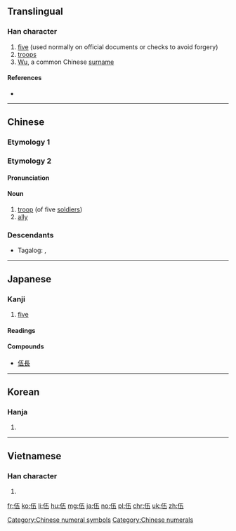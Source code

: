 {{also|五}}
==Translingual==

===Han character===
{{Han char|rn=9|rad=人|as=04|sn=6|four=21217|canj=OMDM|ids=⿰亻五}}

# [[five]] (used normally on official documents or checks to avoid forgery)
# [[troops]]
# [[Wu]], a common Chinese [[surname]]

====References====
* {{Han ref|kx=0095.200|dkj=00435|dj=0202.040|hdz=10118.010|uh=4F0D|ud=20237|bh=A5EE|bd=42478}}

[[Category:Chinese numeral symbols]]
[[Category:Chinese numerals]]

----

==Chinese==
===Etymology 1===
{{zh-see|五|v}}

===Etymology 2===
{{zh-forms}}

====Pronunciation====
{{zh-pron
|m=wǔ
|c=ng5
|h=
|mn=ngó͘
|w=
|mc=y
|oc=y
|ma=
|cat=num,n,pn
}}

====Noun====
{{zh-noun}}
# [[troop]] (of five [[soldiers]])
# [[ally]]

===Descendants===
* {{qualifier|Hokkien dialect}} Tagalog: {{l|tl|Go}}, {{l|tl|Wu}}

----

==Japanese==

===Kanji===
{{ja-kanji|grade=n|rs=人04}}

# [[five]]

====Readings====
{{ja-readings
|goon=[[ご]] (go)
|kanon=[[ご]] (go)
|kun=[[いつつ]] ([[伍つ]], itsutsu)
|nanori=[[くみ]] (kumi), [[あつむ]] (atsumu)
}}

====Compounds====
{{top4}}
* [[伍長]]
{{mid4}}
{{mid4}}
{{mid4}}
{{bottom}}

----

==Korean==

===Hanja===
{{ko-hanja|hangeul=오|rv=o|mr=o}}

# {{defn|lang=ko|sort=人04}}

----

==Vietnamese==

===Han character===
{{vi-hantu|[[ngũ]]|rs=人04}}

# {{defn|lang=vi|sort=人04}}

[[fr:伍]]
[[ko:伍]]
[[li:伍]]
[[hu:伍]]
[[mg:伍]]
[[ja:伍]]
[[no:伍]]
[[pl:伍]]
[[chr:伍]]
[[uk:伍]]
[[zh:伍]]
